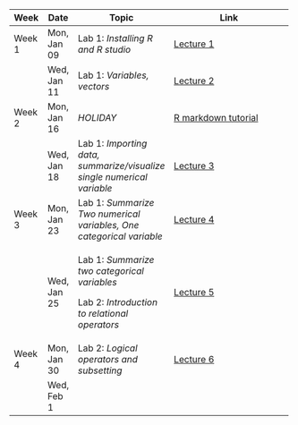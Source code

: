 +---------+-------------+------------------------------------------------------------------------+-----------------------------------------------------------------------------------------------------------------------------------------+
| Week    | Date        | Topic                                                                  | Link                                                                                                                                    |
+=========+=============+========================================================================+=========================================================================================================================================+
| Week 1  | Mon, Jan 09 | Lab 1: *Installing R and R studio*                                     | [Lecture 1](https://ucla.zoom.us/rec/share/QR82Ljlj6nxvdGvlqVic9ngnOMsz6TrTzkkbFQDS_ykSiw_kAO5g_1A11QIiT7JT.V5dpnIQJ8z1JPsLI)           |
+---------+-------------+------------------------------------------------------------------------+-----------------------------------------------------------------------------------------------------------------------------------------+
|         | Wed, Jan 11 | Lab 1: *Variables, vectors*                                            | [Lecture 2](https://ucla.zoom.us/rec/share/DSwFPNQh2Yq_IxubSHsFDl-p1NH2stnYm5O9oHhlq3Z2TNyKjH3rZHaJFDkE3956.99FxQyT1hDuHtJzY)           |
+---------+-------------+------------------------------------------------------------------------+-----------------------------------------------------------------------------------------------------------------------------------------+
| Week 2  | Mon, Jan 16 | *HOLIDAY*                                                              | [R markdown tutorial](https://ucla.zoom.us/rec/share/fexC9zZMvnHTG7-81ktg-yLV6WcaaAAzFFhx4z1YcNJJ1Ogp6JaaVHtU7BKr447w.sa1bj0LvC00c00ql) |
+---------+-------------+------------------------------------------------------------------------+-----------------------------------------------------------------------------------------------------------------------------------------+
|         | Wed, Jan 18 | Lab 1: *Importing data, summarize/visualize single numerical variable* | [Lecture 3](https://ucla.zoom.us/rec/share/c1gOX80nUKxPT8RsGCL94lghdsDcCVdpfFA8PNfsaowwcX3JZW87c06cdcXKmSLT.k07mSfxvTgtgEmn6)           |
+---------+-------------+------------------------------------------------------------------------+-----------------------------------------------------------------------------------------------------------------------------------------+
| Week 3  | Mon, Jan 23 | Lab 1: *Summarize Two numerical variables, One categorical variable*   | [Lecture 4](https://ucla.zoom.us/rec/share/tA6ZieCf6y118JZJT7J-n0QV2yw8FxP6iBYkP3gQ3PqgH5KXdYT-DkhSFaFCyPKz.4cCAWu2ktZo2sror)           |
+---------+-------------+------------------------------------------------------------------------+-----------------------------------------------------------------------------------------------------------------------------------------+
|         | Wed, Jan 25 | Lab 1: *Summarize two categorical variables*                           | [Lecture 5](https://ucla.zoom.us/rec/share/oRMDkv0S27Mybh-3fPViUmH7z-xtUGxa2-Tj56fRMHxUdu8QcsBxHEjN5gM5OzbL.YYanhqqxfJ0LbRQ_)           |
|         |             |                                                                        |                                                                                                                                         |
|         |             | Lab 2: *Introduction to relational operators*                          |                                                                                                                                         |
+---------+-------------+------------------------------------------------------------------------+-----------------------------------------------------------------------------------------------------------------------------------------+
| Week 4  | Mon, Jan 30 | Lab 2: *Logical operators and subsetting*                              | [Lecture 6](https://ucla.zoom.us/rec/share/07nE7VxDr7C2cCWSKHXsWjahdlf73vjNHdc4Gns_wVx2IAa4zwnLfT5ER05Yr33N.ltar7j1Mw7jZ2hpd)           |
+---------+-------------+------------------------------------------------------------------------+-----------------------------------------------------------------------------------------------------------------------------------------+
|         | Wed, Feb 1  |                                                                        |                                                                                                                                         |
+---------+-------------+------------------------------------------------------------------------+-----------------------------------------------------------------------------------------------------------------------------------------+
